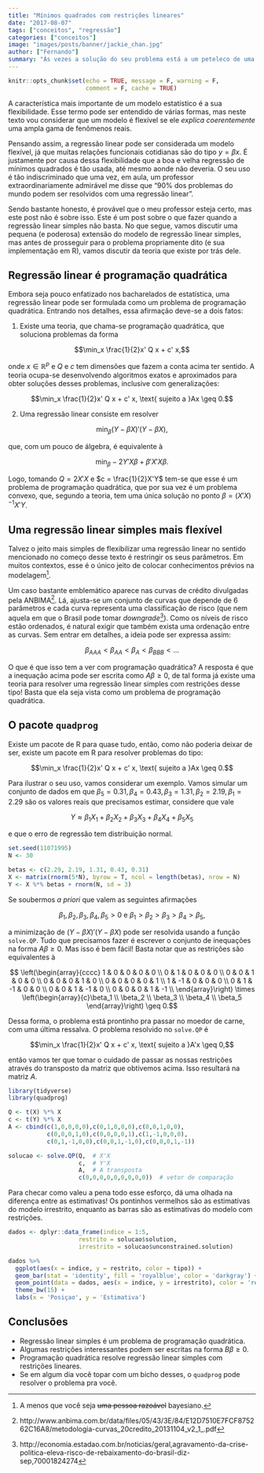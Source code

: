 ```yaml
---
title: "Mínimos quadrados com restrições lineares"
date: "2017-08-07"
tags: ["conceitos", "regressão"]
categories: ["conceitos"]
image: "images/posts/banner/jackie_chan.jpg"
author: ["Fernando"]
summary: "Às vezes a solução do seu problema está a um peteleco de uma regressão de mínimos quadrados. Neste post vamos implementar uma minimização de soma de quadrados quando os coeficientes da regressão são restritos linearmente."
---
```


```r
knitr::opts_chunk$set(echo = TRUE, message = F, warning = F, 
                      comment = F, cache = TRUE)
```

A característica mais importante de um modelo estatístico é a sua flexibilidade. Esse termo pode ser entendido de várias formas, mas neste texto vou considerar que um modelo é flexível se ele _explica coerentemente_ uma ampla gama de fenômenos reais.

Pensando assim, a regressão linear pode ser considerada um modelo flexível, já que muitas relações funcionais cotidianas são do tipo $y = \beta x$. É justamente por causa dessa flexibilidade que a boa e velha regressão de mínimos quadrados é tão usada, até mesmo aonde não deveria. O seu uso é tão indiscriminado que uma vez, em aula, um professor extraordinariamente admirável me disse que "90% dos problemas do mundo podem ser resolvidos com uma regressão linear". 

Sendo bastante honesto, é provável que o meu professor esteja certo, mas este post não é sobre isso.  Este é um post sobre o que fazer quando a regressão linear simples não basta. No que segue, vamos discutir uma pequena (e poderosa) extensão do modelo de regressão linear simples, mas antes de prosseguir para o problema propriamente dito (e sua implementação em R), vamos discutir da teoria que existe por trás dele. 

## Regressão linear é programação quadrática

Embora seja pouco enfatizado nos bacharelados de estatística, uma regressão linear pode ser formulada como um problema de programação quadrática. Entrando nos detalhes, essa afirmação deve-se a dois fatos:

1. Existe uma teoria, que chama-se programação quadrática, que soluciona problemas da forma

$$\min_x \frac{1}{2}x' Q x + c' x,$$

onde $x \in \mathbb{R}^p$ e $Q$ e $c$ tem dimensões que fazem a conta acima ter sentido. A teoria ocupa-se desenvolvendo algoritmos exatos e aproximados para obter soluções desses problemas, inclusive com generalizações:

$$\min_x \frac{1}{2}x' Q x + c' x, \text{ sujeito a }Ax \geq 0.$$


2. Uma regressão linear consiste em resolver 

$$\min_\beta (Y - \beta X)'(Y-\beta X),$$

que, com um pouco de álgebra, é equivalente à

$$ \min_\beta -2Y'X\beta + \beta'X'X\beta.$$

Logo, tomando $Q = 2X'X$ e $c = \frac{1}{2}X'Y$ tem-se que esse é um problema de programação quadrática, que por sua vez é um problema convexo, que, segundo a teoria, tem uma única solução no ponto $\beta = (X'X)^{-1}X'Y$.

## Uma regressão linear simples mais flexível

Talvez o jeito mais simples de flexibilizar uma regressão linear no sentido mencionado no começo desse texto é restringir os seus parâmetros. Em muitos contextos, esse é o único jeito de colocar conhecimentos prévios na modelagem[^bayesjoke].

[^bayesjoke]: A menos que você seja <s>uma pessoa razoável</s> bayesiano.

Um caso bastante emblemático aparece nas curvas de crédito divulgadas pela ANBIMA[^anbima]. Lá, ajusta-se um conjunto de curvas que depende de 6 parâmetros e cada curva representa uma classificação de risco (que nem aquela em que o Brasil pode tomar _downgrade_[^downgrade]). Como os níveis de risco estão ordenados, é natural exigir que também exista uma ordenação entre as curvas. Sem entrar em detalhes, a ideia pode ser expressa assim:

$$\beta_{AAA} < \beta_{AA} < \beta_{A} < \beta_{BBB} < ...$$

[^anbima]: http://www.anbima.com.br/data/files/05/43/3E/84/E12D7510E7FCF875262C16A8/metodologia-curvas_20credito_20131104_v2_1_.pdf

[^downgrade]: http://economia.estadao.com.br/noticias/geral,agravamento-da-crise-politica-eleva-risco-de-rebaixamento-do-brasil-diz-sep,70001824274


O que é que isso tem a ver com programação quadrática? A resposta é que a inequação acima pode ser escrita como $A\beta \geq 0$, de tal forma já existe uma teoria para resolver uma regressão linear simples com restrições desse tipo! Basta que ela seja vista como um problema de programação quadrática.

## O pacote `quadprog`

Existe um pacote de R para quase tudo, então, como não poderia deixar de ser, existe um pacote em R para resolver problemas do tipo:

$$\min_x \frac{1}{2}x' Q x + c' x, \text{ sujeito a }Ax \geq 0.$$

Para ilustrar o seu uso, vamos considerar um exemplo. Vamos simular um conjunto de dados em que $\beta_5 = 0.31, \beta_4 = 0.43, \beta_3 = 1.31, \beta_2 = 2.19, \beta_1 = 2.29$ são os valores reais que precisamos estimar, considere que vale

$$Y \approx \beta_1X_1 + \beta_2X_2+\beta_3X_3+\beta_4X_4+\beta_5X_5$$

e que o erro de regressão tem distribuição normal.

```r
set.seed(11071995)
N <- 30

betas <- c(2.29, 2.19, 1.31, 0.43, 0.31)
X <- matrix(rnorm(5*N), byrow = T, ncol = length(betas), nrow = N)
Y <- X %*% betas + rnorm(N, sd = 3)
```

Se soubermos _a priori_ que valem as seguintes afirmações

$$ \beta_1,\beta_2,\beta_3,\beta_4,\beta_5 > 0 \text{ e } \beta_1 > \beta_2 > \beta_3 > \beta_4 > \beta_5,$$

a minimização de $(Y-\beta X)'(Y-\beta X)$ pode ser resolvida usando a função `solve.QP`. Tudo que precisamos fazer é escrever o conjunto de inequações na forma $A\beta \geq 0$. Mas isso é bem fácil! Basta notar que as restrições são equivalentes à

$$ \left(\begin{array}{cccc}
1 & 0 & 0 & 0 & 0 \\
0 & 1 & 0 & 0 & 0 \\
0 & 0 & 1 & 0 & 0 \\
0 & 0 & 0 & 1 & 0 \\
0 & 0 & 0 & 0 & 1 \\
1 & -1 & 0 & 0 & 0 \\
0 & 1 & -1 & 0 & 0 \\
0 & 0 & 1 & -1 & 0 \\
0 & 0 & 0 & 1 & -1 \\
\end{array}\right) \times \left(\begin{array}{c}\beta_1 \\ \beta_2 \\ \beta_3 \\ \beta_4 \\ \beta_5 \end{array}\right) \geq 0.$$

Dessa forma, o problema está prontinho pra passar no moedor de carne, com uma última ressalva. O problema resolvido no `solve.QP` é 

$$\min_x \frac{1}{2}x' Q x + c' x, \text{ sujeito a }A'x \geq 0,$$

então vamos ter que tomar o cuidado de passar as nossas restrições através do transposto da matriz que obtivemos acima. Isso resultará na matriz $A$. 

```r
library(tidyverse)
library(quadprog)

Q <- t(X) %*% X
c <- t(Y) %*% X
A <- cbind(c(1,0,0,0,0),c(0,1,0,0,0),c(0,0,1,0,0),
           c(0,0,0,1,0),c(0,0,0,0,1),c(1,-1,0,0,0),
           c(0,1,-1,0,0),c(0,0,1,-1,0),c(0,0,0,1,-1))

solucao <- solve.QP(Q,  # X'X
                    c,  # Y'X
                    A,  # A transposta
                    c(0,0,0,0,0,0,0,0,0))  # vetor de comparação
```

Para checar como valeu a pena todo esse esforço, dá uma olhada na diferença entre as estimativas! Os pontinhos vermelhos são as estimativas do modelo irrestrito, enquanto as barras são as estimativas do modelo com restrições.

```r
dados <- dplyr::data_frame(indice = 1:5,
                    restrito = solucao$solution,
                    irrestrito = solucao$unconstrained.solution)

dados %>%   
  ggplot(aes(x = indice, y = restrito, color = tipo)) +
  geom_bar(stat = 'identity', fill = 'royalblue', color = 'darkgray') + 
  geom_point(data = dados, aes(x = indice, y = irrestrito), color = 'red', size = 3) + 
  theme_bw(15) +
  labs(x = 'Posiçao', y = 'Estimativa')
```

## Conclusões

- Regressão linear simples é um problema de programação quadrática.
- Algumas restrições interessantes podem ser escritas na forma $B\beta \geq 0$.
- Programação quadrática resolve regressão linear simples com restrições lineares.
- Se em algum dia você topar com um bicho desses, o `quadprog` pode resolver o problema pra você.





